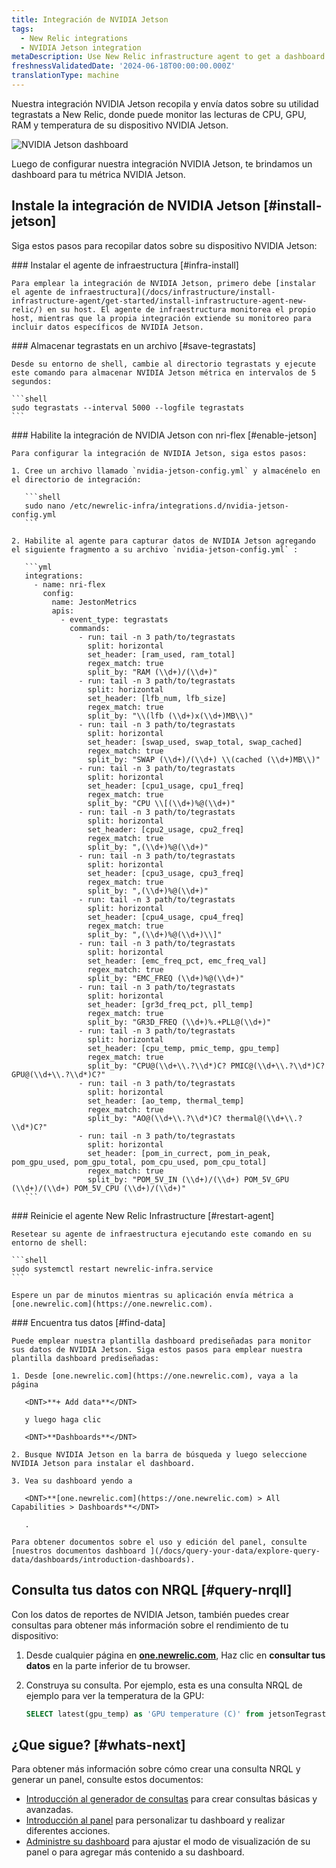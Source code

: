 ```yaml
---
title: Integración de NVIDIA Jetson
tags:
  - New Relic integrations
  - NVIDIA Jetson integration
metaDescription: Use New Relic infrastructure agent to get a dashboard with metrics from your NVIDIA Jetson.
freshnessValidatedDate: '2024-06-18T00:00:00.000Z'
translationType: machine
---
```



Nuestra integración NVIDIA Jetson recopila y envía datos sobre su utilidad tegrastats a New Relic, donde puede monitor las lecturas de CPU, GPU, RAM y temperatura de su dispositivo NVIDIA Jetson.

<img
  title="NVIDIA Jetson dashboard"
  alt="NVIDIA Jetson dashboard"
  src={jetsonDashboard}
/>

<figcaption>
  Luego de configurar nuestra integración NVIDIA Jetson, te brindamos un dashboard para tu métrica NVIDIA Jetson.
</figcaption>

## Instale la integración de NVIDIA Jetson [#install-jetson]

Siga estos pasos para recopilar datos sobre su dispositivo NVIDIA Jetson:

<Steps>
  <Step>
    ### Instalar el agente de infraestructura [#infra-install]

    Para emplear la integración de NVIDIA Jetson, primero debe [instalar el agente de infraestructura](/docs/infrastructure/install-infrastructure-agent/get-started/install-infrastructure-agent-new-relic/) en su host. El agente de infraestructura monitorea el propio host, mientras que la propia integración extiende su monitoreo para incluir datos específicos de NVIDIA Jetson.
  </Step>

  <Step>
    ### Almacenar tegrastats en un archivo [#save-tegrastats]

    Desde su entorno de shell, cambie al directorio tegrastats y ejecute este comando para almacenar NVIDIA Jetson métrica en intervalos de 5 segundos:

    ```shell
    sudo tegrastats --interval 5000 --logfile tegrastats
    ```
  </Step>

  <Step>
    ### Habilite la integración de NVIDIA Jetson con nri-flex [#enable-jetson]

    Para configurar la integración de NVIDIA Jetson, siga estos pasos:

    1. Cree un archivo llamado `nvidia-jetson-config.yml` y almacénelo en el directorio de integración:

       ```shell
       sudo nano /etc/newrelic-infra/integrations.d/nvidia-jetson-config.yml
       ```

    2. Habilite al agente para capturar datos de NVIDIA Jetson agregando el siguiente fragmento a su archivo `nvidia-jetson-config.yml` :

       ```yml
       integrations:
         - name: nri-flex
           config:
             name: JestonMetrics
             apis:
               - event_type: tegrastats
                 commands:
                   - run: tail -n 3 path/to/tegrastats
                     split: horizontal
                     set_header: [ram_used, ram_total]
                     regex_match: true
                     split_by: "RAM (\\d+)/(\\d+)"
                   - run: tail -n 3 path/to/tegrastats
                     split: horizontal
                     set_header: [lfb_num, lfb_size]
                     regex_match: true
                     split_by: "\\(lfb (\\d+)x(\\d+)MB\\)"
                   - run: tail -n 3 path/to/tegrastats
                     split: horizontal
                     set_header: [swap_used, swap_total, swap_cached]
                     regex_match: true
                     split_by: "SWAP (\\d+)/(\\d+) \\(cached (\\d+)MB\\)"    
                   - run: tail -n 3 path/to/tegrastats
                     split: horizontal
                     set_header: [cpu1_usage, cpu1_freq]
                     regex_match: true
                     split_by: "CPU \\[(\\d+)%@(\\d+)" 
                   - run: tail -n 3 path/to/tegrastats
                     split: horizontal
                     set_header: [cpu2_usage, cpu2_freq]
                     regex_match: true
                     split_by: ",(\\d+)%@(\\d+)" 
                   - run: tail -n 3 path/to/tegrastats
                     split: horizontal
                     set_header: [cpu3_usage, cpu3_freq]
                     regex_match: true
                     split_by: ",(\\d+)%@(\\d+)" 
                   - run: tail -n 3 path/to/tegrastats
                     split: horizontal
                     set_header: [cpu4_usage, cpu4_freq]
                     regex_match: true
                     split_by: ",(\\d+)%@(\\d+)\\]"       
                   - run: tail -n 3 path/to/tegrastats
                     split: horizontal
                     set_header: [emc_freq_pct, emc_freq_val]
                     regex_match: true
                     split_by: "EMC_FREQ (\\d+)%@(\\d+)"
                   - run: tail -n 3 path/to/tegrastats
                     split: horizontal
                     set_header: [gr3d_freq_pct, pll_temp]
                     regex_match: true
                     split_by: "GR3D_FREQ (\\d+)%.+PLL@(\\d+)"  
                   - run: tail -n 3 path/to/tegrastats
                     split: horizontal
                     set_header: [cpu_temp, pmic_temp, gpu_temp]
                     regex_match: true
                     split_by: "CPU@(\\d+\\.?\\d*)C? PMIC@(\\d+\\.?\\d*)C? GPU@(\\d+\\.?\\d*)C?"
                   - run: tail -n 3 path/to/tegrastats
                     split: horizontal
                     set_header: [ao_temp, thermal_temp]
                     regex_match: true
                     split_by: "AO@(\\d+\\.?\\d*)C? thermal@(\\d+\\.?\\d*)C?"
                   - run: tail -n 3 path/to/tegrastats
                     split: horizontal
                     set_header: [pom_in_currect, pom_in_peak, pom_gpu_used, pom_gpu_total, pom_cpu_used, pom_cpu_total]
                     regex_match: true
                     split_by: "POM_5V_IN (\\d+)/(\\d+) POM_5V_GPU (\\d+)/(\\d+) POM_5V_CPU (\\d+)/(\\d+)"            
       ```
  </Step>

  <Step>
    ### Reinicie el agente New Relic Infrastructure [#restart-agent]

    Resetear su agente de infraestructura ejecutando este comando en su entorno de shell:

    ```shell
    sudo systemctl restart newrelic-infra.service
    ```

    Espere un par de minutos mientras su aplicación envía métrica a [one.newrelic.com](https://one.newrelic.com).
  </Step>

  <Step>
    ### Encuentra tus datos [#find-data]

    Puede emplear nuestra plantilla dashboard prediseñadas para monitor sus datos de NVIDIA Jetson. Siga estos pasos para emplear nuestra plantilla dashboard prediseñadas:

    1. Desde [one.newrelic.com](https://one.newrelic.com), vaya a la página

       <DNT>**+ Add data**</DNT>

       y luego haga clic

       <DNT>**Dashboards**</DNT>

    2. Busque NVIDIA Jetson en la barra de búsqueda y luego seleccione NVIDIA Jetson para instalar el dashboard.

    3. Vea su dashboard yendo a

       <DNT>**[one.newrelic.com](https://one.newrelic.com) > All Capabilities > Dashboards**</DNT>

       .

    Para obtener documentos sobre el uso y edición del panel, consulte [nuestros documentos dashboard ](/docs/query-your-data/explore-query-data/dashboards/introduction-dashboards).
  </Step>
</Steps>

## Consulta tus datos con NRQL [#query-nrqll]

Con los datos de reportes de NVIDIA Jetson, también puedes crear consultas para obtener más información sobre el rendimiento de tu dispositivo:

1. Desde cualquier página en **[one.newrelic.com](https://one.newrelic.com)**, Haz clic en **consultar tus datos** en la parte inferior de tu browser.

2. Construya su consulta. Por ejemplo, esta es una consulta NRQL de ejemplo para ver la temperatura de la GPU:

   ```sql
   SELECT latest(gpu_temp) as 'GPU temperature (C)' from jetsonTegrastats 
   ```

## ¿Que sigue? [#whats-next]

Para obtener más información sobre cómo crear una consulta NRQL y generar un panel, consulte estos documentos:

* [Introducción al generador de consultas](/docs/query-your-data/explore-query-data/query-builder/introduction-query-builder) para crear consultas básicas y avanzadas.
* [Introducción al panel](/docs/query-your-data/explore-query-data/dashboards/introduction-dashboards) para personalizar tu dashboard y realizar diferentes acciones.
* [Administre su dashboard](/docs/query-your-data/explore-query-data/dashboards/manage-your-dashboard) para ajustar el modo de visualización de su panel o para agregar más contenido a su dashboard.